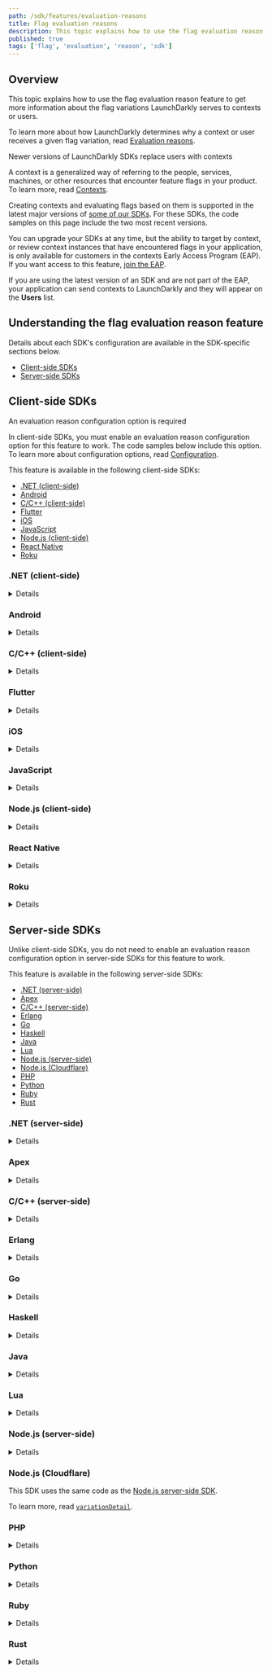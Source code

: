 ```yaml
---
path: /sdk/features/evaluation-reasons
title: Flag evaluation reasons
description: This topic explains how to use the flag evaluation reason feature to get more information about the flag variations LaunchDarkly serves to contexts or users.
published: true
tags: ['flag', 'evaluation', 'reason', 'sdk']
---
```


## Overview

This topic explains how to use the flag evaluation reason feature to get more information about the flag variations LaunchDarkly serves to contexts or users.

To learn more about how LaunchDarkly determines why a context or user receives a given flag variation, read [Evaluation reasons](/sdk/concepts/evaluation-reasons).

<Callout intent="info">
<CalloutTitle>Newer versions of LaunchDarkly SDKs replace users with contexts</CalloutTitle>
<CalloutDescription>

A context is a generalized way of referring to the people, services, machines, or other resources that encounter feature flags in your product. To learn more, read [Contexts](/home/contexts).

Creating contexts and evaluating flags based on them is supported in the latest major versions of [some of our SDKs](/sdk). For these SDKs, the code samples on this page include the two most recent versions.

You can upgrade your SDKs at any time, but the ability to target by context, or review context instances that have encountered flags in your application, is only available for customers in the contexts Early Access Program (EAP). If you want access to this feature, [join the EAP](https://launchdarkly.com/eap).

If you are using the latest version of an SDK and are not part of the EAP, your application can send contexts to LaunchDarkly and they will appear on the **Users** list.

</CalloutDescription>
</Callout>

## Understanding the flag evaluation reason feature

Details about each SDK's configuration are available in the SDK-specific sections below.

* [Client-side SDKs](#client-side-sdks)
* [Server-side SDKs](#server-side-sdks)

## Client-side SDKs

<Callout intent="alert">
<CalloutTitle>An evaluation reason configuration option is required</CalloutTitle>
<CalloutDescription>

In client-side SDKs, you must enable an evaluation reason configuration option for this feature to work. The code samples below include this option. To learn more about configuration options, read [Configuration](/sdk/features/config).

</CalloutDescription>
</Callout>

This feature is available in the following client-side SDKs:

* [.NET (client-side)](#net-client-side)
* [Android](#android)
* [C/C++ (client-side)](#cc-client-side)
* [Flutter](#flutter)
* [iOS](#ios)
* [JavaScript](#javascript)
* [Node.js (client-side)](#nodejs-client-side)
* [React Native](#react-native)
* [Roku](#roku)

### .NET (client-side)

<Details summary="Expand .NET (client-side) code sample">

The `VariationDetail` methods, such as `BoolVariationDetail`, work the same as `Variation`, but also provide additional "reason" information about how a flag value was calculated. For example, you can find out if the context was individually targeted for the flag or was matched by one of the flag's rules. You can examine the "reason" data programmatically, or, if you capture detailed analytics events for flags, view it with Data Export.

Here is an example:

<CodeTabs
  defaultValue="csharp"
  values={[
    { label: 'C#, .NET SDK 3.0', value: 'csharp', },
    { label: 'C#, .NET SDK 2.x', value: 'csharp-2.x' },
  ]
}>
<CodeTabItem value="csharp">

```csharp

Configuration config = Configuration
    .Builder("mobile-key-123abc")
    .EvaluationReasons(true)
    .Build();
LdClient client = LdClient.Init(config, context);

EvaluationDetail<bool> detail =
    client.BoolVariationDetail("bool-flag-key-123abc", false);
    // or StringVariationDetail for a string-valued flag, and so on.

bool value = detail.Value;
int? index = detail.VariationIndex;
EvaluationReason reason = detail.Reason;
```

</CodeTabItem>
<CodeTabItem value="csharp-2.x">

```csharp

Configuration config = Configuration
    .Builder("mobile-key-123abc")
    .EvaluationReasons(true)
    .Build();
LdClient client = LdClient.Init(config, user);

EvaluationDetail<bool> detail =
    client.BoolVariationDetail("bool-flag-key-123abc", false);
    // or StringVariationDetail for a string-valued flag, and so on.

bool value = detail.Value;
int? index = detail.VariationIndex;
EvaluationReason reason = detail.Reason;
```

</CodeTabItem>
</CodeTabs>

To learn more about the `VariationDetail` methods, read [`EvaluationDetail`](https://launchdarkly.github.io/dotnet-client-sdk/api/LaunchDarkly.Sdk.EvaluationDetail-1.html) and [`BoolVariationDetail`](https://launchdarkly.github.io/dotnet-client-sdk/api/LaunchDarkly.Sdk.Client.LdClient.html#LaunchDarkly_Sdk_Client_LdClient_BoolVariationDetail_). To learn more about the configuration option, read [`EvaluationReasons`](https://launchdarkly.github.io/dotnet-client-sdk/api/LaunchDarkly.Sdk.Client.ConfigurationBuilder.html#LaunchDarkly_Sdk_Client_ConfigurationBuilder_EvaluationReasons_System_Boolean_).
</Details>

### Android

<Details summary="Expand Android code sample">

The `variationDetail` methods, such as `boolVariationDetail`, work the same as `variation`. They also provide additional "reason" information about how a flag value was calculated, such as if the context matched a specific rule. You can examine the "reason" data programmatically, or, if you capture detailed analytics events for flags, view it with Data Export.

Here is an example:

<CodeTabs
  defaultValue="java"
  values={[
    { label: 'Java for Android SDK v4.0', value: 'java', },
    { label: 'Java for Android SDK v3.x', value: 'java-v3', }
  ]
}>
<CodeTabItem value="java">

```java
LDConfig ldConfig = new LDConfig.Builder()
  .mobileKey("mobile-key-123abc")
  .evaluationReasons(true)
  .build();
LDClient client = LDClient.init(this.getApplication(), ldConfig, context, secondsToBlock);

EvaluationDetail<Boolean> detail =
  client.boolVariationDetail("flag-key", false);
  // or stringVariationDetail for a string-valued flag, etc.

boolean value = detail.getValue();
Integer index = detail.getVariationIndex();
EvaluationReason reason = detail.getReason();
```

</CodeTabItem>
<CodeTabItem value="java-v3">

```java
LDConfig ldConfig = new LDConfig.Builder()
  .mobileKey("YOUR_MOBILE_KEY")
  .evaluationReasons(true)
  .build();
LDClient client = LDClient.init(this.getApplication(), ldConfig, user, secondsToBlock);

EvaluationDetail<Boolean> detail =
  client.boolVariationDetail("flag-key", false);
  // or stringVariationDetail for a string-valued flag, and so on.

boolean value = detail.getValue();
Integer index = detail.getVariationIndex();
EvaluationReason reason = detail.getReason();
```

</CodeTabItem>
</CodeTabs>

To learn more about the `variationDetail` methods, read [`EvaluationDetail`](https://launchdarkly.github.io/android-client-sdk/com/launchdarkly/sdk/EvaluationDetail.html) and [`getVariationIndex`](https://launchdarkly.github.io/android-client-sdk/com/launchdarkly/sdk/EvaluationDetail.html#getVariationIndex--). To learn more about the configuration option, read [`evaluationReasons`](https://launchdarkly.github.io/android-client-sdk/com/launchdarkly/sdk/android/LDConfig.Builder.html#evaluationReasons(boolean)).

Here is an example of how to access the details of a reason object:

<CodeTabs
  defaultValue="java"
  values={[
    { label: 'Java', value: 'java', },
  ]
}>
<CodeTabItem value="java">

```java
void printReason(EvaluationReason reason) {
  switch (reason.getKind()) {
    case OFF:
      Timber.d("it's off");
      break;
    case FALLTHROUGH:
      Timber.d("fell through");
      break;
    case TARGET_MATCH:
      Timber.d("targeted");
      break;
    case RULE_MATCH:
      EvaluationReason.RuleMatch rm =
        (EvaluationReason.RuleMatch)reason;
      Timber.d("matched rule %d/%s",
               rm.getRuleIndex(),
               rm.getRuleId());
      break;
    case PREREQUISITE_FAILED:
      EvaluationReason.PrerequisiteFailed pf =
        (EvaluationReason.PrerequisiteFailed)reason;
      Timber.d("prereq failed: %s", pf.getPrerequisiteKey());
      break;
    case ERROR:
      EvaluationReason.Error e = (EvaluationReason.Error)reason;
      Timber.d("error: %s", e.getErrorKind());
  }
  // or, if all you want is a simple descriptive string:
  Timber.d(reason.toString());
}
```

</CodeTabItem>
</CodeTabs>

To learn more, read [`EvaluationReason`](https://javadoc.io/static/com.launchdarkly/launchdarkly-android-client-sdk/2.12.0/com/launchdarkly/android/EvaluationReason.html).

</Details>

### C/C++ (client-side)

<Details summary="Expand C/C++ (client-side) code sample">

By passing an `LDVariationDetails` struct to a variation call you can programmatically inspect the reason for a particular evaluation.

The `details.reason` member is the `reason` object described in [Evaluation reasons](/sdk/concepts/evaluation-reasons).

Here is an example:

<CodeTabs
defaultValue="c"
values={[
    { label: 'C', value: 'c'},
    { label: 'C++', value: 'c++'},
]
}>
<CodeTabItem value="c">

```c
struct LDConfig *config = LDConfigNew("mobile-key-123abc");
LDConfigSetUseEvaluationReasons(config, LDBooleanTrue);
struct LDClient *client = LDClientInit(config, user, maxwaitmilliseconds);

LDVariationDetails details;
LDBoolean value;

value = LDBoolVariationDetail(client, "your.feature.key", LDBooleanFalse, &details);

/* inspect details.reason, which is a JSON object */
if (strcmp(LDGetText(LDObjectLookup(details->reason, "errorKind")), "FLAG_NOT_FOUND") == 0) {
    /* ... */
}

LDFreeDetailContents(&details);
```

</CodeTabItem>
<CodeTabItem value="c++">

```cpp
struct LDConfig *config = LDConfigNew("mobile-key-123abc");
LDConfigSetUseEvaluationReasons(config, LDBooleanTrue);
LDClientCPP *client = LDClientCPP::Init(config, user, maxwaitmilliseconds);

LDVariationDetails details;

bool value = client->boolVariationDetail("your.feature.key", false, &details);

/* inspect details.reason, which is a JSON object */
if (strcmp(LDGetText(LDObjectLookup(details->reason, "errorKind")), "FLAG_NOT_FOUND") == 0) {
/* ... */
}

LDFreeDetailContents(&details);
```

</CodeTabItem>
</CodeTabs>

To learn more about the `LDVariationDetails` structure, inspect [`client.h`](https://launchdarkly.github.io/c-client-sdk/structLDVariationDetails.html). To learn more about the configuration option, inspect [`config.h`](https://launchdarkly.github.io/c-client-sdk/config_8h.html).
</Details>

### Flutter

<Details summary="Expand Flutter code sample">

The `variationDetail` methods, such as `boolVariationDetail`, work the same as `variation`. They also provide additional "reason" information about how a flag value was calculated, such as if the user matched a specific rule. You can examine the "reason" data programmatically, or, if you capture detailed analytics events for flags, view it with Data Export.

Here is an example:

<CodeTabs
  defaultValue="dart"
  values={[
    { label: 'Dart', value: 'dart', },
  ]
}>
<CodeTabItem value="dart">

```dart
final LDConfig config = LDConfigBuilder("mobile-key-123abc")
  .evaluationReasons(true)
  .build();
await LDClient.start(config, user);

LDEvaluationDetail<bool> detail =
  await LDClient.boolVariationDetail("flag-key", false);
  // or stringVariationDetail for a string-valued flag, and so on.

bool value = detail.value;
int index = detail.variationIndex;
LDEvaluationReason reason = detail.reason;
```

</CodeTabItem>
</CodeTabs>

To learn more about the `variationDetail` methods, read [`LDEvaluationDetail`](https://launchdarkly.github.io/flutter-client-sdk/launchdarkly_flutter_client_sdk/LDEvaluationDetail-class.html) and [`boolVariationDetail`](https://launchdarkly.github.io/flutter-client-sdk/launchdarkly_flutter_client_sdk/LDClient/boolVariationDetail.html). To learn more about the configuration option, read [`evaluationReasons`](https://launchdarkly.github.io/flutter-client-sdk/launchdarkly_flutter_client_sdk/LDConfigBuilder/evaluationReasons.html).

Here is an example of how to access the details of a reason object:

<CodeTabs
  defaultValue="dart"
  values={[
    { label: 'Dart', value: 'dart', },
  ]
}>
<CodeTabItem value="dart">

```dart
void printReason(LDEvaluationReason reason) {
  switch (reason.kind) {
    case LDKind.OFF:
      print("it's off");
      break;
    case LDKind.FALLTHROUGH:
      print('fell through');
      break;
    case LDKind.TARGET_MATCH:
      print('targeted');
      break;
    case LDKind.RULE_MATCH:
      print('matched rule: ${reason.ruleIndex} ${reason.ruleId}');
      break;
    case LDKind.PREREQUISITE_FAILED:
      print('prereq failed: ${reason.prerequisiteKey}');
      break;
    case LDKind.ERROR:
      print('error: ${reason.errorKind}');
      break;
    default: // LDKind.UNKNOWN
      print('unknown service kind');
  }
}
```

</CodeTabItem>
</CodeTabs>

To learn more, read [`LDEvaluationReason`](https://launchdarkly.github.io/flutter-client-sdk/launchdarkly_flutter_client_sdk/LDEvaluationDetail-class.html).

</Details>

### iOS

<Details summary="Expand iOS code sample">

The `variationDetail` methods, such as `boolVariationDetail`, work the same as the variation methods. They also provide additional "reason" information about how a flag value was calculated, such as if the user matched a specific rule. You can examine the "reason" data programmatically, or, if you capture detailed analytics events for flags, view it with Data Export.

Here is an example:

<CodeTabs
  defaultValue="swift"
  values={[
    { label: 'Swift for iOS SDK v8.0', value: 'swift', },
    { label: 'Objective-C for iOS SDK v8.0', value: 'objc', },
    { label: 'Swift for iOS SDK v7.x', value: 'swift-v7', },
  ]
}>
<CodeTabItem value="swift">

```swift
ldConfig.evaluationReasons = true
LDClient.start(config: ldConfig, context: context)

let detail = client.boolVariationDetail(forKey: "flag-key", defaultValue: false);

let value: Bool = detail.value
let variationIndex: Int? = detail.variationIndex
let reason: [String: LDValue]? = detail.reason
```

</CodeTabItem>
<CodeTabItem value="objc">

```objc
config.evaluationReasons = true;
[LDClient startWithConfiguration:config context:result.success completion: nil];

LDBoolEvaluationDetail *detail = [[LDClient get] boolVariationDetailForKey:@"flag-key" defaultValue:NO];

BOOL value = detail.value;
NSInteger variationIndex = detail.variationIndex;
NSDictionary<NSString*, LDValue*> *reason = detail.reason;
```

</CodeTabItem>
<CodeTabItem value="swift-v7">

```swift
ldConfig.evaluationReasons = true
LDClient.start(config: ldConfig, user: user)

let detail = client.boolVariationDetail(forKey: "flag-key", defaultValue: false);

let value: Bool = detail.value
let variationIndex: Int? = detail.variationIndex
let reason: [String: LDValue]? = detail.reason
```

</CodeTabItem>
</CodeTabs>

To learn more about the `variationDetail` methods, read [`LDEvaluationDetail`](https://launchdarkly.github.io/ios-client-sdk/Classes/LDEvaluationDetail.html) and [`boolVariationDetail`](https://launchdarkly.github.io/ios-client-sdk/Classes/LDClient.html#/s:12LaunchDarkly8LDClientC19boolVariationDetail6forKey12defaultValueAA012LDEvaluationF0CySbGSS_SbtF). To learn more about the configuration option, read [`LDConfig`](https://launchdarkly.github.io/ios-client-sdk/Structs/LDConfig.html).
</Details>

### JavaScript

<Details summary="Expand JavaScript code sample">

The `variationDetail` method lets you evaluate a feature flag with the same parameters you would for `variation`. With `variationDetail`, you receive more information about how the value was calculated.

The variation detail returns in an object containing both the result value and a "reason" object which tells you more information about the flag evaluation. For example, you can find out if the context was individually targeted for the flag or was matched by one of the flag's rules. It also indicates if the flag returned the default value due to an error. You can examine the "reason" data programmatically, or, if you capture detailed analytics events for flags, view it with Data Export.

Here is an example:

<CodeTabs
  defaultValue="js"
  values={[
    { label: 'JavaScript SDK 3.0', value: 'js', },
    { label: 'JavaScript SDK 2.x', value: "js-2.x" },
  ]
}>
<CodeTabItem value="js">

```js
const options = { evaluationReasons: true };
const client = LDClient.initialize('client-side-id-123abc', context, options);

const detail = client.variationDetail('flag-key-123abc', false);

const value = detail.value;
const index = detail.variationIndex;
const reason = detail.reason;
```

</CodeTabItem>
<CodeTabItem value="js-2.x">

```js
const options = { evaluationReasons: true };
const client = LDClient.initialize('client-side-id-123abc', user, options);

const detail = client.variationDetail('flag-key-123abc', false);

const value = detail.value;
const index = detail.variationIndex;
const reason = detail.reason;
```

</CodeTabItem>
</CodeTabs>

To learn more about the `variationDetail` methods, read [`LDEvaluationDetail`](https://launchdarkly.github.io/js-client-sdk/interfaces/LDEvaluationDetail.html) and [`variationDetail`](https://launchdarkly.github.io/js-client-sdk/interfaces/LDClient.html#variationDetail). To learn more about the configuration option, read [`evaluationReasons`](https://launchdarkly.github.io/js-client-sdk/interfaces/LDOptions.html#evaluationReasons).
</Details>

### Node.js (client-side)

<Details summary="Expand Node.js (client-side) code sample">

The `variationDetail` method lets you evaluate a feature flag with the same parameters you would for `variation`. With `variationDetail`, you receive more information about how the value was calculated.

The variation detail returns in an object that contains both the result value and a "reason" object which tells you more information about the flag evaluation. For example, you can find out if the user was individually targeted for the flag or was matched by one of the flag's rules. It also indicates if the flag returned the default value due to an error. You can examine the "reason" data programmatically, or, if you capture detailed analytics events for flags, view it with Data Export.

Here is an example:

<CodeTabs
  defaultValue="js"
  values={[
    { label: 'JavaScript', value: 'js', },
  ]
}>
<CodeTabItem value="js">

```js
const options = { evaluationReasons: true };
const client = LDClient.initialize('client-side-id-123abc', user, options);

const detail = client.variationDetail('flag-key', false);

const value = detail.value;
const index = detail.variationIndex;
const reason = detail.reason;
```

</CodeTabItem>
</CodeTabs>

To learn more about the `variationDetail` method, read [`LDEvaluationDetail`](https://launchdarkly.github.io/node-client-sdk/interfaces/_launchdarkly_node_client_sdk_.ldevaluationdetail.html) and [`variationDetail`](https://launchdarkly.github.io/node-client-sdk/interfaces/_launchdarkly_node_client_sdk_.ldclient.html#variationdetail). To learn more about the configuration option, read [`evaluationReasons`](https://launchdarkly.github.io/node-client-sdk/interfaces/_launchdarkly_node_client_sdk_.ldoptions.html#evaluationreasons).
</Details>

### React Native

<Details summary="Expand React Native code sample">

The `variationDetail` methods work the same as `variation`, but also provide additional `reason` information about how a flag value was calculated. For example, you can find out if the user was individually targeted for the flag or was matched by one of the flag's rules. You can examine the "reason" data programmatically, or, if you capture detailed analytics events for flags, view it with Data Export.

Here is an example:

<CodeTabs
  defaultValue="js"
  values={[
    { label: 'JavaScript', value: 'js', },
  ]
}>
<CodeTabItem value="js">

```js
let config = {
  mobileKey: 'mobile-key-123abc',
  evaluationReasons: true
};
await client.configure(config, user);

const detail =
  client.boolVariationDetail('flag-key-123abc', false);

const value = detail.value;
const index = detail.variationIndex;
const reason = detail.reason;
```

</CodeTabItem>
</CodeTabs>

To learn more about the `variationDetail` methods, read [`LDEvaluationDetail`](https://launchdarkly.github.io/react-native-client-sdk/index.html#LDEvaluationDetail) and [`boolVariationDetail`](https://launchdarkly.github.io/react-native-client-sdk/classes/LDClient.html#boolVariationDetail). To learn more about the configuration option, read [`LDConfig`](https://launchdarkly.github.io/react-native-client-sdk/index.html#LDConfig).
</Details>

### Roku

<Details summary="Expand Roku code sample">

For each variation type there is also an associated version that returns the reason a particular value was returned.

Here is an example:

<CodeTabs
  defaultValue="brightscript"
  values={[
    { label: 'BrightScript', value: 'brightscript', },
  ]
}>
<CodeTabItem value="brightscript">

```brightscript
config.setUseEvaluationReasons(true)

details = launchDarkly.intVariationDetail("flag-key-123abc", 123)

```

</CodeTabItem>
</CodeTabs>

These variation methods return an object containing the keys `value`, `reason`, and `variationIndex`. The `value` field is the result of the evaluation. The `reason` field is an object that explains why the result happened, for example details about a rule match. The reason object will always contain a `kind` field. Lastly the `variationIndex` field contains the ID of the particular value returned. This field may be null.
</Details>

## Server-side SDKs

Unlike client-side SDKs, you do not need to enable an evaluation reason configuration option in server-side SDKs for this feature to work.

This feature is available in the following server-side SDKs:

* [.NET (server-side)](#net-server-side)
* [Apex](#apex)
* [C/C++ (server-side)](#cc-server-side)
* [Erlang](#erlang)
* [Go](#go)
* [Haskell](#haskell)
* [Java](#java)
* [Lua](#lua)
* [Node.js (server-side)](#nodejs-server-side)
* [Node.js (Cloudflare)](#nodejs-cloudflare)
* [PHP](#php)
* [Python](#python)
* [Ruby](#ruby)
* [Rust](#rust)

### .NET (server-side)

<Details summary="Expand .NET (server-side) code sample">

The `VariationDetail` methods, such as [`BoolVariationDetail`](https://launchdarkly.github.io/dotnet-server-sdk/api/LaunchDarkly.Sdk.Server.LdClient.html#LaunchDarkly_Sdk_Server_LdClient_BoolVariationDetail_), work the same as the `Variation` methods, but also provide additional "reason" information about how a flag value was calculated. For example, you can find out if the context was individually targeted for the flag or was matched by one of the flag's rules. You can examine the "reason" data programmatically, or, if you capture detailed analytics events for flags, view it with Data Export.

Here is an example:

<CodeTabs
  defaultValue="csharp"
  values={[
    { label: 'C#, .NET SDK 7.0', value: 'csharp', },
    { label: 'C#, .NET SDK 6.x', value: 'csharp-6.x', },
  ]
}>
<CodeTabItem value="csharp">

```csharp
EvaluationDetail<bool> detail =
    client.BoolVariationDetail("flag-key", myContext, false);
    // or StringVariationDetail for a string-valued flag, etc.

bool value = detail.Value;
int? index = detail.VariationIndex;
EvaluationReason reason = detail.Reason;
```

</CodeTabItem>
<CodeTabItem value="csharp-6.x">

```csharp
EvaluationDetail<bool> detail =
    client.BoolVariationDetail("flag-key-123abc", myUser, false);
    // or StringVariationDetail for a string-valued flag, etc.

bool value = detail.Value;
int? index = detail.VariationIndex;
EvaluationReason reason = detail.Reason;
```

</CodeTabItem>
</CodeTabs>

To learn more, read [`EvaluationDetail`](https://launchdarkly.github.io/dotnet-server-sdk/api/LaunchDarkly.Sdk.EvaluationDetail-1.html), [`BoolVariationDetail`](https://launchdarkly.github.io/dotnet-server-sdk/api/LaunchDarkly.Sdk.Server.LdClient.html#LaunchDarkly_Sdk_Server_LdClient_BoolVariationDetail_).

Here is an example of how to access the details of a reason object:

<CodeTabs
  defaultValue="csharp"
  values={[
    { label: 'C#', value: 'csharp', },
  ]
}>
<CodeTabItem value="csharp">

```csharp
void PrintReason(EvaluationReason reason)
{
  switch (reason.Kind)
  {
    case EvaluationReasonKind.OFF:
      Console.WriteLine("it's off");
      break;
    case EvaluationReasonKind.FALLTHROUGH:
      Console.WriteLine("fell through");
      break;
    case EvaluationReasonKind.TARGET_MATCH:
      Console.WriteLine("targeted");
      break;
    case EvaluationReasonKind.RULE_MATCH:
      var rm = reason as EvaluationReason.RuleMatch;
      Console.WriteLine("matched rule " + rm.RuleIndex + "/" + rm.RuleID);
      break;
    case EvaluationReasonKind.PREREQUISITE_FAILED:
      var pf = reason as EvaluationReason.PrerequisiteFailed;
      Console.WriteLine("prereq failed: " + pf.PrerequisiteKey);
      break;
    case EvaluationReasonKind.ERROR:
      var e = reason as EvaluationReason.Error;
      Console.WriteLine("error: " + e.ErrorKind);
      break;
  }
  // or, if all you want is a simple descriptive string:
  System.out.println(reason.ToString());
}
```

</CodeTabItem>
</CodeTabs>

To learn more, read [`EvaluationReason`](https://launchdarkly.github.io/dotnet-server-sdk/api/LaunchDarkly.Sdk.EvaluationReason.html).

</Details>

### Apex

<Details summary="Expand Apex code sample">

By passing an `LDClient.EvaluationDetail` object to a variation call you can programmatically inspect the reason for a particular evaluation.

Here is an example:

<CodeTabs
  defaultValue="java"
  values={[
    { label: 'Apex', value: 'java', },
  ]
}>
<CodeTabItem value="java">

```java
LDClient.EvaluationDetail details = new LDClient.EvaluationDetail();

Boolean value = client.boolVariation(user, 'your.feature.key', false, details);

/* inspect details here */
if (details.getReason().getKind() == EvaluationReason.Kind.OFF) {
    /* ... */
}
```

</CodeTabItem>
</CodeTabs>
</Details>

### C/C++ (server-side)

<Details summary="Expand C/C++ (server-side) code sample">

By passing an `LDDetails` struct to a variation call you can programmatically inspect the reason for a particular evaluation.

Here is an example:

<CodeTabs
  defaultValue="c"
  values={[
    { label: 'C', value: 'c'},
    { label: 'C++', value: 'c++'},
  ]
}>
<CodeTabItem value="c">

```c
struct LDDetails details;
LDBoolean value;

value = LDBoolVariation(client, user, "your.feature.key", LDBooleanFalse, &details);

/* inspect details here */
if (details.reason == LD_RULE_MATCH) {
    /* ... */
}

LDDetailsClear(&details);
```

</CodeTabItem>
<CodeTabItem value="c++">

```cpp
LDDetails details;

bool value = LDBoolVariation(client, user, "your.feature.key", false, &details);

/* inspect details here */
if (details.reason == LD_RULE_MATCH) {
    /* ... */
}

LDDetailsClear(&details);
```

</CodeTabItem>
</CodeTabs>

To learn more about the `LDDetails` structure, inspect [`variations.h`](https://launchdarkly.github.io/c-server-sdk/structLDDetails.html).
</Details>

### Erlang

<Details summary="Expand Erlang code sample">

The `variation_detail` function is similar to the variation function, but also returns an explanation of the evaluation that you can inspect programmatically.

Here is an example:

<CodeTabs
  defaultValue="erlang"
  values={[
    { label: 'Erlang', value: 'erlang', },
  ]
}>
<CodeTabItem value="erlang">

```
Flag = ldclient:variation_detail(<<"flag-key-123abc">>, #{key => <<"user-key-123abc">>}, false)
```

</CodeTabItem>
</CodeTabs>
</Details>

### Go

<Details summary="Expand Go code sample">

The `VariationDetail` methods, such as [`BoolVariationDetail`](https://pkg.go.dev/github.com/launchdarkly/go-server-sdk/v6#LDClient.BoolVariationDetail), work the same as `Variation`, but also provide additional "reason" information about how a flag value was calculated. For example, you can find out if the context was individually targeted for the flag or was matched by one of the flag's rules. You can examine the "reason" data programmatically, or, if you capture detailed analytics events for flags, view it with Data Export.

Here is an example:

<CodeTabs
  defaultValue="go"
  values={[
    { label: 'Go SDK v6.0', value: 'go', },
    { label: 'Go SDK v5.x', value: 'go-v5' },
  ]
}>

<CodeTabItem value="go">

```go
value, detail, err := client.BoolVariationDetail("flag-key", context, false)
// or StringVariationDetail for a string-valued flag, etc.

index := detail.VariationIndex
reason := detail.Reason

```

</CodeTabItem>
<CodeTabItem value="go-v5">

```go
value, detail, err := client.BoolVariationDetail("flag-key", myUser, false)
// or StringVariationDetail for a string-valued flag, and so on.

index := detail.VariationIndex
reason := detail.Reason

// In Go SDK 5.0 and higher, detail.VariationIndex uses the type ldvalue.OptionalInt, which
// allows an "undefined" state if evaluation failed. In earlier Go SDK versions, it is an
// *int which is nil if evaluation failed.
```

</CodeTabItem>
</CodeTabs>

To learn more, read [`EvaluationDetail`](https://pkg.go.dev/github.com/launchdarkly/go-sdk-common/v3@v3.0.0/ldreason#EvaluationDetail) and [`BoolVariationDetail`](https://pkg.go.dev/github.com/launchdarkly/go-server-sdk/v6#LDClient.BoolVariationDetail).

Here is an example of how to access the details of a reason object:

<CodeTabs
  defaultValue="go"
  values={[
    { label: 'Go SDK v6.0', value: 'go', },
    { label: 'Go SDK v5.x', value: 'go-v5' },
  ]
}>

<CodeTabItem value="go">

```go
import (
    "github.com/launchdarkly/go-sdk-common/v3/ldreason"
)

func PrintReason(reason ldreason.EvaluationReason) {
  switch reason.GetKind() {
  case ldreason.EvalReasonOff:
    fmt.Println("it's off")
  case ldreason.EvalReasonFallthrough:
    fmt.Println("fell through")
  case ldreason.EvalReasonTargetMatch:
    fmt.Println("targeted")
  case ldreason.EvalReasonRuleMatch:
    fmt.Printf("matched rule %d/%s\n", r.GetRuleIndex(), r.GetRuleID())
  case ldreason.EvalReasonPrerequisiteFailed:
    fmt.Printf("prereq failed: %s\n", r.GetPrerequisiteKey())
  case ldreason.EvalReasonError:
    fmt.Printf("error: %s\n", r.GetErrorKind())
  }
  // or, if all you want is a simple descriptive string:
  fmt.Println(reason)
}

```

</CodeTabItem>
<CodeTabItem value="go-v5">

```go
import (
    "gopkg.in/launchdarkly/go-sdk-common.v2/ldreason"
)

func PrintReason(reason ldreason.EvaluationReason) {
  switch reason.GetKind() {
  case ldreason.EvalReasonOff:
    fmt.Println("it's off")
  case ldreason.EvalReasonFallthrough:
    fmt.Println("fell through")
  case ldreason.EvalReasonTargetMatch:
    fmt.Println("targeted")
  case ldreason.EvalReasonRuleMatch:
    fmt.Printf("matched rule %d/%s\n", r.GetRuleIndex(), r.GetRuleID())
  case ldreason.EvalReasonPrerequisiteFailed:
    fmt.Printf("prereq failed: %s\n", r.GetPrerequisiteKey())
  case ldreason.EvalReasonError:
    fmt.Printf("error: %s\n", r.GetErrorKind())
  }
  // or, if all you want is a simple descriptive string:
  fmt.Println(reason)
}

// The example above is for Go SDK 5.0 and higher. In earlier versions, the
// EvaluationReason could be one of several types, such as EvaluationReasonOff,
// so you would need a switch statement with .(type).
```

</CodeTabItem>
</CodeTabs>

To learn more, read [`EvaluationReason`](https://pkg.go.dev/github.com/launchdarkly/go-sdk-common/v3@v3.0.0/ldreason#EvaluationReason).

</Details>

### Haskell

<Details summary="Expand Haskell code sample">

The `variationDetail` functions are similar to the `variation` functions, but they also return an explanation of the evaluation that is programmatically inspectable.

Here is an example:

<CodeTabs
  defaultValue="haskell"
  values={[
    { label: 'Haskell', value: 'haskell', },
  ]
}>
<CodeTabItem value="haskell">

```haskell
details :: IO (EvaluationDetail Bool)
details = boolVariationDetail client user "flag-key-123abc" False
```

</CodeTabItem>
</CodeTabs>

For specific information on the `EvaluationDetail` structure, inspect the `LaunchDarkly.Server.Details` module.
</Details>

### Java

<Details summary="Expand Java code sample">

The `variationDetail` methods, such as [`boolVariationDetail`](https://javadoc.io/doc/com.launchdarkly/launchdarkly-java-server-sdk/latest/com/launchdarkly/sdk/server/LDClient.html#boolVariationDetail(java.lang.String,com.launchdarkly.sdk.LDContext,boolean)), work the same as `variation`, but also provide additional "reason" information about how a flag value was calculated. For example, you can find out if the context was individually targeted for the flag or was matched by one of the flag's rules. You can examine the "reason" data programmatically, or, if you capture detailed analytics events for flags, view it with Data Export.

Here is an example:

<CodeTabs
  defaultValue="java"
  values={[
    { label: 'Java SDK v6.0', value: 'java', },
    { label: 'Java SDK v5.x', value: 'java-v5', },
  ]
}>

<CodeTabItem value="java">

```java
import com.launchdarkly.sdk.*;

EvaluationDetail<Boolean> detail =
  client.boolVariationDetail("flag-key-123abc", context, false);
  // or stringVariationDetail for a string-valued flag, and so on.

boolean value = detail.getValue();
int index = detail.getVariationIndex();       // will be < 0 if evaluation failed
EvaluationReason reason = detail.getReason();
```

</CodeTabItem>
<CodeTabItem value="java-v5">

```java
import com.launchdarkly.sdk.*;

EvaluationDetail<Boolean> detail =
  client.boolVariationDetail("flag-key", myUser, false);
  // or stringVariationDetail for a string-valued flag, and so on.

boolean value = detail.getValue();
int index = detail.getVariationIndex();       // will be < 0 if evaluation failed
EvaluationReason reason = detail.getReason();
```

</CodeTabItem>
</CodeTabs>

To learn more, read [`EvaluationDetail`](https://javadoc.io/doc/com.launchdarkly/launchdarkly-java-server-sdk/latest/com/launchdarkly/sdk/EvaluationDetail.html) and [`boolVariationDetail`](https://javadoc.io/doc/com.launchdarkly/launchdarkly-java-server-sdk/latest/com/launchdarkly/sdk/server/LDClient.html#boolVariationDetail(java.lang.String,com.launchdarkly.sdk.LDContext,boolean)).

Here is an example of how to access the details of a reason object:

<CodeTabs
  defaultValue="java"
  values={[
    { label: 'Java', value: 'java', },
  ]
}>

<CodeTabItem value="java">

```java
void printReason(EvaluationReason reason) {
  switch (reason.getKind()) {
    case OFF:
      System.out.println("it's off");
      break;
    case FALLTHROUGH:
      System.out.println("fell through");
      break;
    case TARGET_MATCH:
      System.out.println("targeted");
      break;
    case RULE_MATCH:
      EvaluationReason.RuleMatch rm = (EvaluationReason.RuleMatch)reason;
      System.out.println("matched rule " + rm.getRuleIndex()
        + "/" + rm.getRuleId());
      break;
    case PREREQUISITE_FAILED:
      EvaluationReason.PrerequisiteFailed pf =
        (EvaluationReason.PrerequisiteFailed)reason;
      System.out.println("prereq failed: " + pf.getPrerequisiteKey());
      break;
    case ERROR:
      EvaluationReason.Error e = (EvaluationReason.Error)reason;
      System.out.println("error: " + e.getErrorKind());
  }
  // or, if all you want is a simple descriptive string:
  System.out.println(reason.toString());
}
```

</CodeTabItem>
</CodeTabs>

To learn more, read [`EvaluationReason`](https://javadoc.io/doc/com.launchdarkly/launchdarkly-java-server-sdk/latest/com/launchdarkly/sdk/EvaluationReason.html).

</Details>

### Lua

<Details summary="Expand Lua code sample">

By using the `*Detail` family of variation calls you can programmatically inspect the reason for a particular evaluation:

<CodeTabs
  defaultValue="lua"
  values={[
    { label: 'Lua', value: 'lua', },
  ]
}>
<CodeTabItem value="lua">

```lua
local details = client:boolVariationDetail(client, user, "your.feature.key", false);

/* inspect details here */
if details.reason == "FLAG_NOT_FOUND" then
end
```

</CodeTabItem>
</CodeTabs>

To learn more about configuration options, read the [API docs](https://launchdarkly.github.io/lua-server-sdk/index.html#Details).
</Details>

### Node.js (server-side)


<Details summary="Expand Node.js (server-side) code sample">

The `variationDetail` method lets you evaluate a feature flag (using the same parameters as you would for `variation`) and receive more information about how the value was calculated.

The variation detail is returned in an object that contains both the result value and a "reason" object which will tell you, for instance, if the context was individually targeted for the flag or was matched by one of the flag's rules. It will also indicate if the flag returned the default value due to an error. You can examine the "reason" data programmatically, or, if you capture detailed analytics events for flags, view it with Data Export.

Here is an example:

<CodeTabs
  defaultValue="js"
  values={[
    { label: 'Node.js SDK v7 (JavaScript)', value: 'js', },
    { label: 'Node.js SDK v7 (TypeScript)', value: 'ts', },
    { label: 'Node.js SDK v6.x and older (JavaScript)', value: 'js-old', },
    { label: 'Node.js SDK v6.x and older (TypeScript)', value: 'ts-old', },
  ]
}>
<CodeTabItem value="js">

```js
var detail = client.variationDetail('flag-key-123abc', context, false);

var value = detail.value;
var index = detail.variationIndex;
var reason = detail.reason;
```

</CodeTabItem>
<CodeTabItem value="ts">

```ts
client.variationDetail('flag-key-123abc', context, false,
  (detail) => {
    const detailValue = detail.value;
    const detailIndex = detail.variationIndex;
    const detailReason = detail.reason;
});
```

</CodeTabItem>
<CodeTabItem value="js-old">

```js
var detail = client.variationDetail('flag-key-123abc', user, false);

var value = detail.value;
var index = detail.variationIndex;
var reason = detail.reason;
```

</CodeTabItem>
<CodeTabItem value="ts-old">

```ts
client.variationDetail('flag-key-123abc', user, false,
  (detail) => {
    const detailValue = detail.value;
    const detailIndex = detail.variationIndex;
    const detailReason = detail.reason;
});
```

</CodeTabItem>
</CodeTabs>

To learn more, read [`LDEvaluationDetail`](https://launchdarkly.github.io/node-server-sdk/interfaces/_launchdarkly_node_server_sdk_.LDEvaluationDetail.html) and [`variationDetail`](https://launchdarkly.github.io/node-server-sdk/interfaces/_launchdarkly_node_server_sdk_.LDClient.html#variationDetail).

Here is an example of how to access the details of a reason object:

<CodeTabs
  defaultValue="js"
  values={[
    { label: 'JavaScript', value: 'js', },
  ]
}>
<CodeTabItem value="js">

```js
function printReason(reason) {
  switch(reason.kind) {
    case "OFF":
      console.log("it's off");
      break;
    case "FALLTHROUGH":
      console.log("fell through");
      break;
    case "TARGET_MATCH":
      console.log("targeted");
      break;
    case "RULE_MATCH":
      console.log("matched rule " + reason.ruleIndex + ", "  + reason.ruleId);
      break;
    case "PREREQUISITE_FAILED":
      console.log("prereq failed: " + reason.prerequisiteKey);
      break;
    case "ERROR":
      console.log("error: " + reason.errorKind);
      break;
  }
}
```

</CodeTabItem>
</CodeTabs>

To learn more, read [`LDEvaluationReason`](https://launchdarkly.github.io/node-server-sdk/interfaces/_launchdarkly_node_server_sdk_.LDEvaluationReason.html).

</Details>

### Node.js (Cloudflare)

This SDK uses the same code as the [Node.js server-side SDK](#nodejs-server-side).

To learn more, read [`variationDetail`](https://launchdarkly.github.io/cloudflare-edge-sdk/interfaces/LDClient.html#variationDetail).

### PHP

<Details summary="Expand PHP code sample">

The `variationDetail` method lets you evaluate a feature flag (using the same parameters as you would for `variation`) and receive more information about how the value was calculated.

The variation detail is returned in an object that contains both the result value and a "reason" object which will tell you, for instance, if the user was individually targeted for the flag or was matched by one of the flag's rules. It will also indicate if the flag returned the default value due to an error. You can examine the "reason" data programmatically, or, if you capture detailed analytics events for flags, view it with Data Export.

Here is an example:

<CodeTabs
  defaultValue="php"
  values={[
    { label: 'PHP', value: 'php', },
  ]
}>
<CodeTabItem value="php">

```php

$detail = $client->variationDetail("flag-key", $myUser, false);

$value = $detail->getValue();
$index = $detail->getVariationIndex();
$reason = $detail->getReason();
```

</CodeTabItem>
</CodeTabs>

To learn more, read [`EvaluationDetail`](https://launchdarkly.github.io/php-server-sdk/classes/LaunchDarkly-EvaluationDetail.html) and [`variationDetail`](https://launchdarkly.github.io/php-server-sdk/classes/LaunchDarkly-LDClient.html#method_variationDetail).

Here is an example of how to access the details of a reason object:

<CodeTabs
  defaultValue="php"
  values={[
    { label: 'PHP', value: 'php', },
  ]
}>
<CodeTabItem value="php">

```php
function printReason($reason) {
  switch ($reason->getKind()) {
    case EvaluationReason::OFF:
      echo("it's off");
      break;
    case EvaluationReason::FALLTHROUGH:
      echo("fell through");
      break;
    case EvaluationReason::TARGET_MATCH:
      echo("targeted");
      break;
    case EvaluationReason::RULE_MATCH:
      echo("matched rule " . $reason->getRuleIndex() .
        "/" . $reason->getRuleId());
      break;
    case EvaluationReason::PREREQUISITE_FAILED:
      echo("prereq failed: " . $reason->getPrerequisiteKey());
      break;
    case EvaluationReason::ERROR:
      echo("error: " . $reason->getErrorKind());
      break;
  }
  // or, if all you want is a simple descriptive string:
  echo($reason);
}
```

</CodeTabItem>
</CodeTabs>

To learn more, read [`EvaluationReason`](https://launchdarkly.github.io/php-server-sdk/classes/LaunchDarkly-EvaluationReason.html).

</Details>

### Python

<Details summary="Expand Python code sample">

The `variation_detail` method lets you evaluate a feature flag with the same parameters as you would for `variation`. You can use this method to receive more information about how the value was calculated.

The variation detail is returned in an object that contains both the result value and a "reason" object which will tell you, for instance, if the context was individually targeted for the flag or was matched by one of the flag's rules. It will also indicate if the flag returned the default value due to an error. You can examine the "reason" data programmatically, or, if you capture detailed analytics events for flags, view it with Data Export.

Here is an example:

<CodeTabs
  defaultValue="python"
  values={[
    { label: 'Python SDK v8.0', value: 'python', },
    { label: 'Python SDK v7.x', value: 'python-v7', },
  ]
}>
<CodeTabItem value="python">

```python
detail = client.variation_detail("flag-key-123abc", my_context, False)
value = detail.value
index = detail.variation_index
reason = detail.reason
```

</CodeTabItem>
<CodeTabItem value="python-v7">

```python
detail = client.variation_detail("flag-key-123abc", my_user, False)
value = detail.value
index = detail.variation_index
reason = detail.reason
```

</CodeTabItem>
</CodeTabs>

To learn more, read [`EvaluationDetail`](https://launchdarkly-python-sdk.readthedocs.io/en/latest/api-main.html#ldclient.evaluation.EvaluationDetail) and [`variation_detail`](https://launchdarkly-python-sdk.readthedocs.io/en/latest/api-main.html#ldclient.client.LDClient.variation_detail).

Here is an example of how to access the details of a reason object:

<CodeTabs
  defaultValue="py"
  values={[
    { label: 'Python', value: 'py', },
  ]
}>
<CodeTabItem value="py">

```python
def print_reason(reason):
  kind = reason["kind"]
  if kind == "OFF":
    print "it's off"
  elif kind == "FALLTHROUGH":
    print "fell through"
  elif kind == "TARGET_MATCH":
    print "targeted"
  elif kind == "RULE_MATCH":
    print "matched rule %d/%s" % (reason["ruleIndex"], reason["ruleId"])
  elif kind == "PREREQUISITE_FAILED":
    print "prereq failed: %s" % reason["prerequisiteKey"]
  elif kind == "ERROR":
    print "error: %s" % reason["errorKind"]
```

</CodeTabItem>
</CodeTabs>

To learn more, read [`EvaluationDetail.reason`](https://launchdarkly-python-sdk.readthedocs.io/en/latest/api-main.html#ldclient.evaluation.EvaluationDetail.reason).

</Details>

### Ruby

<Details summary="Expand Ruby code sample">

The `variation_detail` method lets you evaluate a feature flag (using the same parameters as you would for `variation`) and receive more information about how the value was calculated.

The variation detail is returned in an object that contains both the result value and a "reason" object which will tell you, for instance, if the context was individually targeted for the flag or was matched by one of the flag's rules. It will also indicate if the flag returned the default value due to an error. You can examine the "reason" data programmatically, or, if you capture detailed analytics events for flags, view it with Data Export.

Here is an example:

<CodeTabs
  defaultValue="ruby"
  values={[
    { label: 'Ruby SDK v7.0', value: 'ruby', },
    { label: 'Ruby SDK v6.x', value: 'ruby-v6', },
  ]
}>
<CodeTabItem value="ruby">

```ruby
detail = client.variation_detail("flag-key", my_context, false)
value = detail.value
index = detail.variation_index
reason = detail.reason
```

</CodeTabItem>
<CodeTabItem value="ruby-v6">

```ruby
detail = client.variation_detail("flag-key", my_user, false)
value = detail.value
index = detail.variation_index
reason = detail.reason
```

</CodeTabItem>
</CodeTabs>

To learn more, read [`EvaluationDetail`](https://www.rubydoc.info/gems/launchdarkly-server-sdk/LaunchDarkly/EvaluationDetail) and [`variation_detail`](https://www.rubydoc.info/gems/launchdarkly-server-sdk/LaunchDarkly/LDClient#variation_detail-instance_method).

Here is an example of how to access the details of a reason object:

<CodeTabs
  defaultValue="ruby"
  values={[
    { label: 'Ruby', value: 'ruby', },
  ]
}>
<CodeTabItem value="ruby">

```ruby
def print_reason(reason)
  case reason[:kind]
  when "OFF"
    puts "it's off"
  when "FALLTHROUGH"
    puts "fell through"
  when "TARGET_MATCH"
    puts "targeted"
  when "RULE_MATCH"
    puts "matched rule #{reason[:ruleIndex]}/#{reason[:ruleId]}"
  when "PREREQUISITE_FAILED"
    puts "prereq failed: #{reason[:prerequisiteKey]}"
  when "ERROR"
    puts "error: #{reason[:errorKind]}"
  end
end
```
</CodeTabItem>
</CodeTabs>

To learn more, read [`EvaluationDetail.reason`](https://www.rubydoc.info/gems/launchdarkly-server-sdk/LaunchDarkly/EvaluationDetail#reason-instance_method).

</Details>

### Rust

<Details summary="Expand Rust code sample">

The `variation_detail` methods (for example, [`bool_variation_detail`](https://docs.rs/launchdarkly-server-sdk/latest/launchdarkly_server_sdk/struct.Client.html#method.bool_variation_detail)) let you evaluate a feature flag, using the same parameters as you would for `variation`, and receive more information about how the flag value was calculated. For example, you can find out if the context was individually targeted for the flag or was matched by one of the flag's rules. You can examine the "reason" data programmatically, or, if you capture detailed analytics events for flags, view it with Data Export.

Here is an example:

<CodeTabs
  defaultValue="rust"
  values={[
    { label: 'Rust SDK v1', value: 'rust', },
    { label: 'Rust SDK beta', value: 'rust-beta', },
  ]
}>

<CodeTabItem value="rust">

```rust
let detail = client.bool_variation_detail(&context, "flag-key", false);

let value = detail.value;
let index = detail.variation_index;
let reason = detail.reason;
```
</CodeTabItem>
<CodeTabItem value="rust-beta">

```rust
let detail = client.bool_variation_detail(&user, "flag-key", false);

let value = detail.value;
let index = detail.variation_index;
let reason = detail.reason;
```
</CodeTabItem>
</CodeTabs>

To learn more, read [`variation_detail`](https://docs.rs/launchdarkly-server-sdk/latest/launchdarkly_server_sdk/struct.Client.html#method.variation_detail) and [`bool_variation_detail`](https://docs.rs/launchdarkly-server-sdk/latest/launchdarkly_server_sdk/struct.Client.html#method.bool_variation_detail).

Here is an example of how to access the details of a reason object:

<CodeTabs
  defaultValue="rust"
  values={[
    { label: 'Rust SDK v1', value: 'rust', },
  ]
}>

<CodeTabItem value="rust">

```rust
fn print_reason(reason: Reason) {
    match reason {
        Reason::Off => println!("it's off"),
        Reason::Fallthrough { .. } => println!("fell through"),
        Reason::TargetMatch => println!("targeted"),
        Reason::RuleMatch {
            rule_index,
            rule_id,
            ..
        } => println!("matched rule {}/{}", rule_index, rule_id),
        Reason::PrerequisiteFailed { prerequisite_key } => {
            println!("prereq failed: {}", prerequisite_key)
        }
        Reason::Error { error } => println!("error: {:?}", error),
    };
}
```

</CodeTabItem>
</CodeTabs>

To learn more, read [`Reason`](https://docs.rs/launchdarkly-server-sdk/latest/launchdarkly_server_sdk/enum.Reason.html).

</Details>
